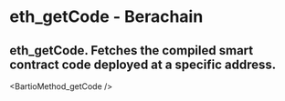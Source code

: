 # eth_getCode - Berachain

## eth_getCode. Fetches the compiled smart contract code deployed at a specific address.


<BartioMethod_getCode />
